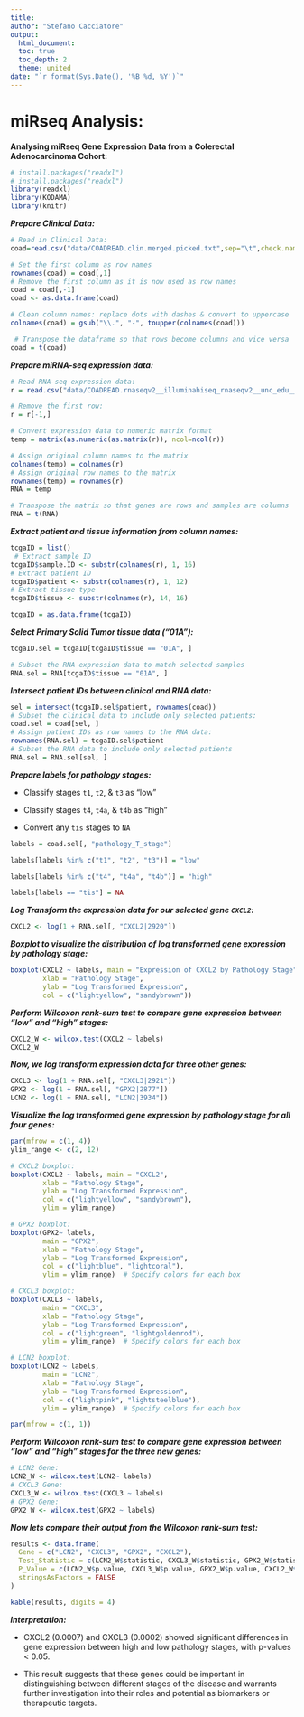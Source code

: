 ```yaml
---
title:
author: "Stefano Cacciatore"
output: 
  html_document:
  toc: true
  toc_depth: 2
  theme: united
date: "`r format(Sys.Date(), '%B %d, %Y')`"
---
```


# miRseq Analysis:

**Analysing miRseq Gene Expression Data from a Colerectal Adenocarcinoma Cohort:**

```r
# install.packages("readxl")
# install.packages("readxl")
library(readxl)
library(KODAMA)
library(knitr)
```

***Prepare Clinical Data:***

```r
# Read in Clinical Data:
coad=read.csv("data/COADREAD.clin.merged.picked.txt",sep="\t",check.names = FALSE)

# Set the first column as row names
rownames(coad) = coad[,1]
# Remove the first column as it is now used as row names
coad = coad[,-1]  
coad <- as.data.frame(coad) 

# Clean column names: replace dots with dashes & convert to uppercase
colnames(coad) = gsub("\\.", "-", toupper(colnames(coad)))

 # Transpose the dataframe so that rows become columns and vice versa
coad = t(coad) 
```

***Prepare miRNA-seq expression data:***

```r
# Read RNA-seq expression data:
r = read.csv("data/COADREAD.rnaseqv2__illuminahiseq_rnaseqv2__unc_edu__Level_3__RSEM_genes_normalized__data.data.txt", sep = "\t", check.names = FALSE, row.names = 1)

# Remove the first row:
r = r[-1,]

# Convert expression data to numeric matrix format
temp = matrix(as.numeric(as.matrix(r)), ncol=ncol(r))

# Assign original column names to the matrix
colnames(temp) = colnames(r)  
# Assign original row names to the matrix
rownames(temp) = rownames(r)  
RNA = temp  

# Transpose the matrix so that genes are rows and samples are columns
RNA = t(RNA)  

```

***Extract patient and tissue information from column names:***

```r

tcgaID = list()
 # Extract sample ID
tcgaID$sample.ID <- substr(colnames(r), 1, 16)
# Extract patient ID
tcgaID$patient <- substr(colnames(r), 1, 12)  
# Extract tissue type
tcgaID$tissue <- substr(colnames(r), 14, 16)  

tcgaID = as.data.frame(tcgaID)  
```

***Select Primary Solid Tumor tissue data ("01A"):***

```r
tcgaID.sel = tcgaID[tcgaID$tissue == "01A", ]

# Subset the RNA expression data to match selected samples
RNA.sel = RNA[tcgaID$tissue == "01A", ]
```

***Intersect patient IDs between clinical and RNA data:***

```r
sel = intersect(tcgaID.sel$patient, rownames(coad))
# Subset the clinical data to include only selected patients:
coad.sel = coad[sel, ]
# Assign patient IDs as row names to the RNA data:
rownames(RNA.sel) = tcgaID.sel$patient
# Subset the RNA data to include only selected patients
RNA.sel = RNA.sel[sel, ]
```

***Prepare labels for pathology stages:***

- Classify stages `t1`, `t2`, & `t3` as "low"

- Classify stages `t4`, `t4a`, & `t4b` as "high"

- Convert any `tis` stages to `NA`

```r

labels = coad.sel[, "pathology_T_stage"]

labels[labels %in% c("t1", "t2", "t3")] = "low"

labels[labels %in% c("t4", "t4a", "t4b")] = "high"

labels[labels == "tis"] = NA
```

***Log Transform the expression data for our selected gene `CXCL2`:***

```r
CXCL2 <- log(1 + RNA.sel[, "CXCL2|2920"])
```

***Boxplot to visualize the distribution of log transformed gene expression by pathology stage:***

```r
boxplot(CXCL2 ~ labels, main = "Expression of CXCL2 by Pathology Stage",
        xlab = "Pathology Stage",
        ylab = "Log Transformed Expression",
        col = c("lightyellow", "sandybrown")) 
```

***Perform Wilcoxon rank-sum test to compare gene expression between "low" and "high" stages:***

```r
CXCL2_W <- wilcox.test(CXCL2 ~ labels)
CXCL2_W
```

***Now, we log transform expression data for three other genes:*** 

```r
CXCL3 <- log(1 + RNA.sel[, "CXCL3|2921"])
GPX2 <- log(1 + RNA.sel[, "GPX2|2877"])
LCN2 <- log(1 + RNA.sel[, "LCN2|3934"])
```

***Visualize the log transformed gene expression by pathology stage for all four genes:***

```r
par(mfrow = c(1, 4))
ylim_range <- c(2, 12)

# CXCL2 boxplot:
boxplot(CXCL2 ~ labels, main = "CXCL2",
        xlab = "Pathology Stage",
        ylab = "Log Transformed Expression",
        col = c("lightyellow", "sandybrown"),
        ylim = ylim_range) 

# GPX2 boxplot:
boxplot(GPX2~ labels, 
        main = "GPX2",
        xlab = "Pathology Stage",
        ylab = "Log Transformed Expression",
        col = c("lightblue", "lightcoral"),
        ylim = ylim_range)  # Specify colors for each box

# CXCL3 boxplot:
boxplot(CXCL3 ~ labels, 
        main = "CXCL3",
        xlab = "Pathology Stage",
        ylab = "Log Transformed Expression",
        col = c("lightgreen", "lightgoldenrod"),
        ylim = ylim_range)  # Specify colors for each box

# LCN2 boxplot:
boxplot(LCN2 ~ labels, 
        main = "LCN2",
        xlab = "Pathology Stage",
        ylab = "Log Transformed Expression",
        col = c("lightpink", "lightsteelblue"),
        ylim = ylim_range)  # Specify colors for each box

par(mfrow = c(1, 1))
```

***Perform Wilcoxon rank-sum test to compare gene expression between "low" and "high" stages for the three new genes:***

```r
# LCN2 Gene:
LCN2_W <- wilcox.test(LCN2~ labels)
# CXCL3 Gene:
CXCL3_W <- wilcox.test(CXCL3 ~ labels)
# GPX2 Gene:
GPX2_W <- wilcox.test(GPX2 ~ labels)
```

***Now lets compare their output from the Wilcoxon rank-sum test:***

```r
results <- data.frame(
  Gene = c("LCN2", "CXCL3", "GPX2", "CXCL2"),
  Test_Statistic = c(LCN2_W$statistic, CXCL3_W$statistic, GPX2_W$statistic, CXCL2_W$statistic),
  P_Value = c(LCN2_W$p.value, CXCL3_W$p.value, GPX2_W$p.value, CXCL2_W$p.value),
  stringsAsFactors = FALSE
)

kable(results, digits = 4)
```

***Interpretation:***

- CXCL2 (0.0007) and CXCL3 (0.0002) showed significant differences in gene expression between high and low pathology stages, with p-values < 0.05. 

- This result suggests that these genes could be important in distinguishing between different stages of the disease and warrants further investigation into their roles and potential as biomarkers or therapeutic targets.

